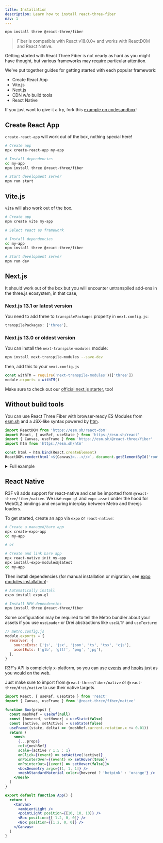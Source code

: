 ```yaml
---
title: Installation
description: Learn how to install react-three-fiber
nav: 1
---
```


```bash
npm install three @react-three/fiber
```

> Fiber is compatible with React v18.0.0+ and works with ReactDOM and React Native.

Getting started with React Three Fiber is not nearly as hard as you might have thought, but various frameworks may require particular attention.

We've put together guides for getting started with each popular framework:

- Create React App
- Vite.js
- Next.js
- CDN w/o build tools
- React Native

If you just want to give it a try, fork this [example on codesandbox](https://codesandbox.io/s/rrppl0y8l4?file=/src/App.js)!

## Create React App

`create-react-app` will work out of the box, nothing special here!

```bash
# Create app
npx create-react-app my-app

# Install dependencies
cd my-app
npm install three @react-three/fiber

# Start development server
npm run start
```

## Vite.js

`vite` will also work out of the box.

```bash
# Create app
npm create vite my-app

# Select react as framework

# Install dependencies
cd my-app
npm install three @react-three/fiber

# Start development server
npm run dev
```

## Next.js

It should work out of the box but you will encounter untranspiled add-ons in the three.js ecosystem, in that case,

### Next.js 13.1 or latest version

You need to add three to `transpilePackages` property in `next.config.js`:

```js
transpilePackages: ['three'],
```

### Next.js 13.0 or oldest version

You can install the `next-transpile-modules` module:

```bash
npm install next-transpile-modules --save-dev
```

then, add this to your `next.config.js`

```js
const withTM = require('next-transpile-modules')(['three'])
module.exports = withTM()
```

Make sure to check out our [official next.js starter](https://github.com/pmndrs/react-three-next), too!

## Without build tools

You can use React Three Fiber with browser-ready ES Modules from [esm.sh](https://esm.sh) and a JSX-like syntax powered by [htm](https://github.com/developit/htm).

```jsx
import ReactDOM from 'https://esm.sh/react-dom'
import React, { useRef, useState } from 'https://esm.sh/react'
import { Canvas, useFrame } from 'https://esm.sh/@react-three/fiber'
import htm from 'https://esm.sh/htm'

const html = htm.bind(React.createElement)
ReactDOM.render(html`<${Canvas}>...<//>`, document.getElementById('root'))
```

<details>
<summary>Full example</summary>

```jsx
import ReactDOM from 'https://esm.sh/react-dom'
import React, { useRef, useState } from 'https://esm.sh/react'
import { Canvas, useFrame } from 'https://esm.sh/@react-three/fiber'
import htm from 'https://esm.sh/htm'

const html = htm.bind(React.createElement)

function Box(props) {
  const meshRef = useRef()
  const [hovered, setHover] = useState(false)
  const [active, setActive] = useState(false)
  useFrame(() => (meshRef.current.rotation.x = meshRef.current.rotation.y += 0.01))
  return html` <mesh
    ...${props}
    ref=${meshRef}
    scale=${active ? 1.5 : 1}
    onClick=${() => setActive(!active)}
    onPointerOver=${() => setHover(true)}
    onPointerOut=${() => setHover(false)}
  >
    <boxGeometry args=${[1, 1, 1]} />
    <meshStandardMaterial color=${hovered ? 'hotpink' : 'orange'} />
  </mesh>`
}

ReactDOM.render(
  html` <${Canvas}>
    <ambientLight />
    <pointLight position=${[10, 10, 10]} />
    <${Box} position=${[-1.2, 0, 0]} />
    <${Box} position=${[1.2, 0, 0]} />
  <//>`,
  document.getElementById('root'),
)
```

</details>

## React Native

R3F v8 adds support for react-native and can be imported from `@react-three/fiber/native`. We use `expo-gl` and `expo-asset` under the hood for WebGL2 bindings and ensuring interplay between Metro and threejs loaders.

To get started, create an app via `expo` or `react-native`:

```bash
# Create a managed/bare app
npx create-expo-app
cd my-app

# or

# Create and link bare app
npx react-native init my-app
npx install-expo-modules@latest
cd my-app
```

Then install dependencies (for manual installation or migration, see [expo modules installation](https://docs.expo.dev/bare/installing-expo-modules)):

```bash
# Automatically install
expo install expo-gl

# Install NPM dependencies
npm install three @react-three/fiber
```

Some configuration may be required to tell the Metro bundler about your assets if you use `useLoader` or Drei abstractions like `useGLTF` and `useTexture`:

```js
// metro.config.js
module.exports = {
  resolver: {
    sourceExts: ['js', 'jsx', 'json', 'ts', 'tsx', 'cjs'],
    assetExts: ['glb', 'gltf', 'png', 'jpg'],
  },
}
```

R3F's API is completely x-platform, so you can use [events](https://docs.pmnd.rs/react-three-fiber/api/events) and [hooks](https://docs.pmnd.rs/react-three-fiber/api/hooks) just as you would on the web.

Just make sure to import from `@react-three/fiber/native` or `@react-three/drei/native` to use their native targets.

```jsx
import React, { useRef, useState } from 'react'
import { Canvas, useFrame } from '@react-three/fiber/native'

function Box(props) {
  const meshRef = useRef(null)
  const [hovered, setHover] = useState(false)
  const [active, setActive] = useState(false)
  useFrame((state, delta) => (meshRef.current.rotation.x += 0.01))
  return (
    <mesh
      {...props}
      ref={meshRef}
      scale={active ? 1.5 : 1}
      onClick={(event) => setActive(!active)}
      onPointerOver={(event) => setHover(true)}
      onPointerOut={(event) => setHover(false)}>
      <boxGeometry args={[1, 1, 1]} />
      <meshStandardMaterial color={hovered ? 'hotpink' : 'orange'} />
    </mesh>
  )
}

export default function App() {
  return (
    <Canvas>
      <ambientLight />
      <pointLight position={[10, 10, 10]} />
      <Box position={[-1.2, 0, 0]} />
      <Box position={[1.2, 0, 0]} />
    </Canvas>
  )
}
```
